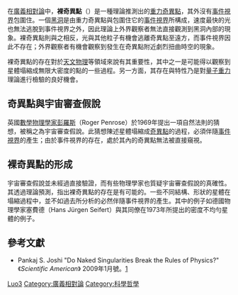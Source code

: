 {{NoteTA
|G1 = Physics
}}
在[[廣義相對論|廣義相對論]]中，'''裸奇異點'''（{{lang-en|Naked singularity}}）是一種理論推測出的[[重力奇異點|重力奇異點]]，其外沒有[[事件視界|事件視界]]包圍住。一個[[黑洞|黑洞]]是由重力奇異點與包圍住它的[[事件視界|事件視界]]所構成，速度最快的光也無法逃脫到事件視界之外，因此理論上外界觀察者無法直接觀測到黑洞內部的現象。裸奇異點則與之相反，光與其他粒子有機會逃離奇異點至遠方，而事件視界因此不存在；外界觀察者有機會觀察到發生在奇異點附近劇烈扭曲時空的現象。

裸奇異點的存在對於[[天文物理|天文物理]]等領域來說有其重要性，其中之一是可能得以觀察到星體塌縮成無限大密度的點的一些過程。另一方面，其存在與特性乃是對[[量子重力|量子重力]]理論進行檢驗的良好機會。

== 奇異點與宇宙審查假說 ==
{{main|宇宙审查}}
英國[[數學物理學家|數學物理學家]][[彭羅斯|彭羅斯]]（Roger Penrose）於1969年提出一項自然法則的猜想，被稱之為宇宙審查假說。此猜想陳述星體塌縮成[[重力奇異點|奇異點]]的過程，必須伴隨[[事件視界|事件視界]]的產生；由於事件視界的存在，處於其內的奇異點無法被直接窺視。

== 裸奇異點的形成 ==
宇宙審查假說並未經過直接驗證，而有些物理學家也質疑宇宙審查假說的真確性。其透過理論預測，指出裸奇異點的存在是有可能的。一些不同結構、形狀的星體在塌縮過程中，並不如過去所分析的必然伴隨事件視界的產生。其中的例子如德國物理學家塞費德（Hans Jürgen Seifert）與其同僚在1973年所提出的密度不均勻星體的例子。

== 參考文獻 ==
* {{en}} Pankaj S. Joshi "Do Naked Singularities Break the Rules of Physics?" 《''Scientific American''》 2009年1月號。[http://www.sciam.com/article.cfm?id=naked-singularities]{{Webarchive|url=https://archive.today/20120525044855/http://www.sciam.com/article.cfm?id=naked-singularities |date=2012-05-25 }}

{{物理小作品}}

[[Category:天体物理学|Luo3]]
[[Category:廣義相對論|Category:廣義相對論]]
[[Category:科學哲學|Category:科學哲學]]